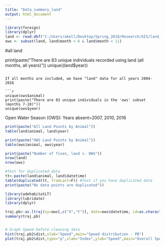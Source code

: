 ```yaml
---
title: "Data_summary_land"
output: html_document
---
```


```r
library(foreign)
library(dplyr)
land <- read.dbf("C:/Users/akell/Desktop/Spring_2018/Research/GIS/land_locations.dbf")
ows <- subset(land, land$month > 6 & land$month < 11)
```

#all land

print(paste("There are 83 unique individuals recorded using land (all months, all years)"))
unique((land$year))
```

If all months are included, we have "land" data for all years 2004-2016

```r
unique(ows$animal)
print(paste("There are 83 unique individuals in the 'ows' subset (months 7-10)"))
unique(ows$year)
```
Open Water Season (OWS): Years absent=2007, 2010, 2016

```r
print(paste("All Land Points by Animal"))
table(land$animal, land$year)
```
```r
print(paste("OWS Land Points by Animal"))
table(ows$animal, ows$year)
```

```r
print(paste("Number of fixes, land v. OWS"))
nrow(land)
nrow(ows)
```
```r
#Test for duplicated data
tt<-paste(land$animal, land$datetime)
table(duplicated(tt, fromLast=F)) #Test if you have duplicated data
print(paste("No data points are duplicated"))
```

```r
library(adehabitatLT)
library(lubridate)
library(dplyr)

traj.pb<-as.ltraj(xy=ows[,c("X","Y")], date=ows$datetime, id=as.character(ows$animal))
summary(traj.pb)



```

```r
# Graph Speed before cleaning data
hist(traj.pb2$dist,xlab="Speed",main="Speed distribution - PB")
plot(traj.pb2$dist,type="p",xlab="Index",ylab="Speed",main="Overall Speed distribution - PB",cex=.5)
```

